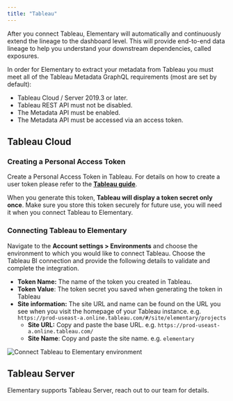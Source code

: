 ```yaml
---
title: "Tableau"
---
```


After you connect Tableau, Elementary will automatically and continuously extend the lineage to the dashboard level.
This will provide end-to-end data lineage to help you understand your downstream dependencies, called exposures.


In order for Elementary to extract your metadata from Tableau you must meet all of the Tableau Metadata GraphQL requirements (most are set by default):

- Tableau Cloud / Server 2019.3 or later.
- Tableau REST API must not be disabled.
- The Metadata API must be enabled.
- The Metadata API must be accessed via an access token.

## Tableau Cloud

### Creating a Personal Access Token

Create a Personal Access Token in Tableau. For details on how to create a user token please refer to the **[Tableau guide](https://help.tableau.com/current/pro/desktop/en-us/useracct.htm#create-a-personal-access-token)**.

When you generate this token, **Tableau will display a token secret only once**.
Make sure you store this token securely for future use, you will need it when you connect Tableau to Elementary.

### Connecting Tableau to Elementary

Navigate to the **Account settings > Environments** and choose the environment to which you would like to connect Tableau.
Choose the Tableau BI connection and provide the following details to validate and complete the integration.

- **Token Name:** The name of the token you created in Tableau.
- **Token Value**: The token secret you saved when generating the token in Tableau
- **Site information:** The site URL and name can be found on the URL you see when you visit the homepage of your Tableau instance. e.g. `https://prod-useast-a.online.tableau.com/#/site/elementary/projects`
  - **Site URL:** Copy and paste the base URL. e.g. `https://prod-useast-a.online.tableau.com/`
  - **Site Name**: Copy and paste the site name. e.g. `elementary`

<Frame caption="Connect Tableau to Elementary environment">
  <img
    src="https://res.cloudinary.com/diuctyblm/image/upload/v1690191024/tableau-form_aaxfta.png"
    alt="Connect Tableau to Elementary environment"
  />
</Frame>


## Tableau Server

Elementary supports Tableau Server, reach out to our team for details. 